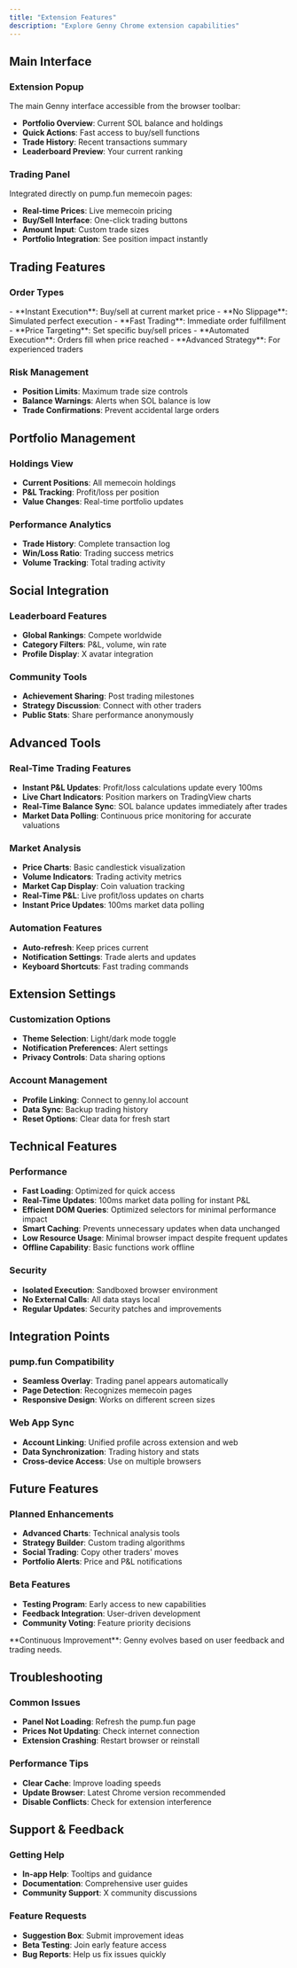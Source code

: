 ```yaml
---
title: "Extension Features"
description: "Explore Genny Chrome extension capabilities"
---
```


## Main Interface

### Extension Popup
The main Genny interface accessible from the browser toolbar:

- **Portfolio Overview**: Current SOL balance and holdings
- **Quick Actions**: Fast access to buy/sell functions
- **Trade History**: Recent transactions summary
- **Leaderboard Preview**: Your current ranking

### Trading Panel
Integrated directly on pump.fun memecoin pages:

- **Real-time Prices**: Live memecoin pricing
- **Buy/Sell Interface**: One-click trading buttons
- **Amount Input**: Custom trade sizes
- **Portfolio Integration**: See position impact instantly

## Trading Features

### Order Types

<AccordionGroup>
  <Accordion icon="shopping-cart" title="Market Orders">
    - **Instant Execution**: Buy/sell at current market price
    - **No Slippage**: Simulated perfect execution
    - **Fast Trading**: Immediate order fulfillment
  </Accordion>

  <Accordion icon="clock" title="Limit Orders (Coming Soon)">
    - **Price Targeting**: Set specific buy/sell prices
    - **Automated Execution**: Orders fill when price reached
    - **Advanced Strategy**: For experienced traders
  </Accordion>
</AccordionGroup>

### Risk Management
- **Position Limits**: Maximum trade size controls
- **Balance Warnings**: Alerts when SOL balance is low
- **Trade Confirmations**: Prevent accidental large orders

## Portfolio Management

### Holdings View
- **Current Positions**: All memecoin holdings
- **P&L Tracking**: Profit/loss per position
- **Value Changes**: Real-time portfolio updates

### Performance Analytics
- **Trade History**: Complete transaction log
- **Win/Loss Ratio**: Trading success metrics
- **Volume Tracking**: Total trading activity

## Social Integration

### Leaderboard Features
- **Global Rankings**: Compete worldwide
- **Category Filters**: P&L, volume, win rate
- **Profile Display**: X avatar integration

### Community Tools
- **Achievement Sharing**: Post trading milestones
- **Strategy Discussion**: Connect with other traders
- **Public Stats**: Share performance anonymously

## Advanced Tools

### Real-Time Trading Features
- **Instant P&L Updates**: Profit/loss calculations update every 100ms
- **Live Chart Indicators**: Position markers on TradingView charts
- **Real-Time Balance Sync**: SOL balance updates immediately after trades
- **Market Data Polling**: Continuous price monitoring for accurate valuations

### Market Analysis
- **Price Charts**: Basic candlestick visualization
- **Volume Indicators**: Trading activity metrics
- **Market Cap Display**: Coin valuation tracking
- **Real-Time P&L**: Live profit/loss updates on charts
- **Instant Price Updates**: 100ms market data polling

### Automation Features
- **Auto-refresh**: Keep prices current
- **Notification Settings**: Trade alerts and updates
- **Keyboard Shortcuts**: Fast trading commands

## Extension Settings

### Customization Options
- **Theme Selection**: Light/dark mode toggle
- **Notification Preferences**: Alert settings
- **Privacy Controls**: Data sharing options

### Account Management
- **Profile Linking**: Connect to genny.lol account
- **Data Sync**: Backup trading history
- **Reset Options**: Clear data for fresh start

## Technical Features

### Performance
- **Fast Loading**: Optimized for quick access
- **Real-Time Updates**: 100ms market data polling for instant P&L
- **Efficient DOM Queries**: Optimized selectors for minimal performance impact
- **Smart Caching**: Prevents unnecessary updates when data unchanged
- **Low Resource Usage**: Minimal browser impact despite frequent updates
- **Offline Capability**: Basic functions work offline

### Security
- **Isolated Execution**: Sandboxed browser environment
- **No External Calls**: All data stays local
- **Regular Updates**: Security patches and improvements

## Integration Points

### pump.fun Compatibility
- **Seamless Overlay**: Trading panel appears automatically
- **Page Detection**: Recognizes memecoin pages
- **Responsive Design**: Works on different screen sizes

### Web App Sync
- **Account Linking**: Unified profile across extension and web
- **Data Synchronization**: Trading history and stats
- **Cross-device Access**: Use on multiple browsers

## Future Features

### Planned Enhancements
- **Advanced Charts**: Technical analysis tools
- **Strategy Builder**: Custom trading algorithms
- **Social Trading**: Copy other traders' moves
- **Portfolio Alerts**: Price and P&L notifications

### Beta Features
- **Testing Program**: Early access to new capabilities
- **Feedback Integration**: User-driven development
- **Community Voting**: Feature priority decisions

<Note>
  **Continuous Improvement**: Genny evolves based on user feedback and trading needs.
</Note>

## Troubleshooting

### Common Issues
- **Panel Not Loading**: Refresh the pump.fun page
- **Prices Not Updating**: Check internet connection
- **Extension Crashing**: Restart browser or reinstall

### Performance Tips
- **Clear Cache**: Improve loading speeds
- **Update Browser**: Latest Chrome version recommended
- **Disable Conflicts**: Check for extension interference

## Support & Feedback

### Getting Help
- **In-app Help**: Tooltips and guidance
- **Documentation**: Comprehensive user guides
- **Community Support**: X community discussions

### Feature Requests
- **Suggestion Box**: Submit improvement ideas
- **Beta Testing**: Join early feature access
- **Bug Reports**: Help us fix issues quickly